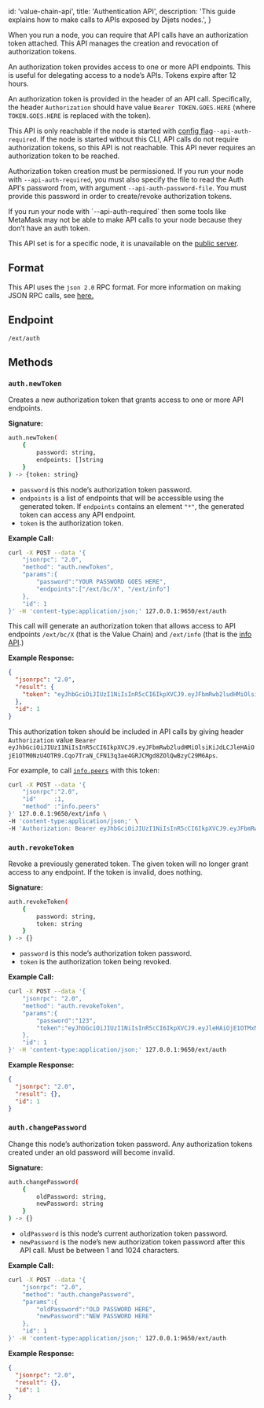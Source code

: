 
  id: 'value-chain-api',
  title: 'Authentication API',
  description: 'This guide explains how to make calls to APIs exposed by Dijets nodes.',
}

When you run a node, you can require that API calls have an authorization token attached. This API
manages the creation and revocation of authorization tokens.

An authorization token provides access to one or more API endpoints. This is useful for
delegating access to a node’s APIs. Tokens expire after 12 hours.

An authorization token is provided in the header of an API call. Specifically, the header
`Authorization` should have value `Bearer TOKEN.GOES.HERE` (where `TOKEN.GOES.HERE` is replaced with
the token).

This API is only reachable if the node is started with [config
flag](../../../nodes/maintain/dijetsnodego-config-flags.md)`--api-auth-required`. If the node is
started without this CLI, API calls do not require authorization tokens, so this API is not
reachable. This API never requires an authorization token to be reached.

Authorization token creation must be permissioned. If you run your node with `--api-auth-required`,
you must also specify the file to read the Auth API's password from, with argument
`--api-auth-password-file`. You must provide this password in order to create/revoke authorization
tokens.

<Admonition type="info">
If you run your node with `--api-auth-required` then some tools like MetaMask may not be
able to make API calls to your node because they don’t have an auth token.

This API set is for a specific node, it is unavailable on the [public
server](../public-api-server.md).

</Admonition>

## Format

This API uses the `json 2.0` RPC format. For more information on making JSON RPC calls, see
[here.](issuing-api-calls.md)

## Endpoint

```text
/ext/auth
```

## Methods

### `auth.newToken`

Creates a new authorization token that grants access to one or more API endpoints.

**Signature:**

```sh
auth.newToken(
    {
        password: string,
        endpoints: []string
    }
) -> {token: string}
```

- `password` is this node’s authorization token password.
- `endpoints` is a list of endpoints that will be accessible using the generated token. If
  `endpoints` contains an element `"*"`, the generated token can access any API endpoint.
- `token` is the authorization token.

**Example Call:**

```sh
curl -X POST --data '{
    "jsonrpc": "2.0",
    "method": "auth.newToken",
    "params":{
        "password":"YOUR PASSWORD GOES HERE",
        "endpoints":["/ext/bc/X", "/ext/info"]
    },
    "id": 1
}' -H 'content-type:application/json;' 127.0.0.1:9650/ext/auth
```

This call will generate an authorization token that allows access to API endpoints `/ext/bc/X` 
(that is the Value Chain) and `/ext/info` (that is the [info API](info-api).)

**Example Response:**

```json
{
  "jsonrpc": "2.0",
  "result": {
    "token": "eyJhbGciOiJIUzI1NiIsInR5cCI6IkpXVCJ9.eyJFbmRwb2ludHMiOlsiKiJdLCJleHAiOjE1OTM0NzU4OTR9.Cqo7TraN_CFN13q3ae4GRJCMgd8ZOlQwBzyC29M6Aps"
  },
  "id": 1
}
```

This authorization token should be included in API calls by giving header `Authorization` value
`Bearer eyJhbGciOiJIUzI1NiIsInR5cCI6IkpXVCJ9.eyJFbmRwb2ludHMiOlsiKiJdLCJleHAiOjE1OTM0NzU4OTR9.Cqo7TraN_CFN13q3ae4GRJCMgd8ZOlQwBzyC29M6Aps`.

For example, to call [`info.peers`](info-api#infopeers) with this token:

```sh
curl -X POST --data '{
    "jsonrpc":"2.0",
    "id"     :1,
    "method" :"info.peers"
}' 127.0.0.1:9650/ext/info \
-H 'content-type:application/json;' \
-H 'Authorization: Bearer eyJhbGciOiJIUzI1NiIsInR5cCI6IkpXVCJ9.eyJFbmRwb2ludHMiOlsiKiJdLCJleHAiOjE1OTM0NzU4OTR9.Cqo7TraN_CFN13q3ae4GRJCMgd8ZOlQwBzyC29M6Aps'
```

### `auth.revokeToken`

Revoke a previously generated token. The given token will no longer grant access to any endpoint. If
the token is invalid, does nothing.

**Signature:**

```sh
auth.revokeToken(
    {
        password: string,
        token: string
    }
) -> {}
```

- `password` is this node’s authorization token password.
- `token` is the authorization token being revoked.

**Example Call:**

```sh
curl -X POST --data '{
    "jsonrpc": "2.0",
    "method": "auth.revokeToken",
    "params":{
        "password":"123",
        "token":"eyJhbGciOiJIUzI1NiIsInR5cCI6IkpXVCJ9.eyJleHAiOjE1OTMxNzIzMjh9.qZVNhH6AMQ_LpbXnPbTFEL6Vm5EM5FLU-VEKpYBH3k4"
    },
    "id": 1
}' -H 'content-type:application/json;' 127.0.0.1:9650/ext/auth
```

**Example Response:**

```json
{
  "jsonrpc": "2.0",
  "result": {},
  "id": 1
}
```

### `auth.changePassword`

Change this node’s authorization token password. Any authorization tokens created under an old
password will become invalid.

**Signature:**

```sh
auth.changePassword(
    {
        oldPassword: string,
        newPassword: string
    }
) -> {}
```

- `oldPassword` is this node’s current authorization token password.
- `newPassword` is the node’s new authorization token password after this API call. Must be between
  1 and 1024 characters.

**Example Call:**

```sh
curl -X POST --data '{
    "jsonrpc": "2.0",
    "method": "auth.changePassword",
    "params":{
        "oldPassword":"OLD PASSWORD HERE",
        "newPassword":"NEW PASSWORD HERE"
    },
    "id": 1
}' -H 'content-type:application/json;' 127.0.0.1:9650/ext/auth
```

**Example Response:**

```json
{
  "jsonrpc": "2.0",
  "result": {},
  "id": 1
}
```


